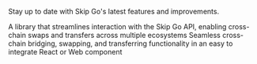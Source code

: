 Stay up to date with Skip Go's latest features and improvements.

<CardGroup cols={2}>
  <Card title="TypeScript Client" icon="bolt-lightning" href="/release-notes/typescript-client">
    A library that streamlines interaction with the Skip Go API, enabling cross-chain swaps and transfers across multiple ecosystems
  </Card>
  <Card title="Swap Widget" icon="gears" href="/release-notes/swap-widget" >
    Seamless cross-chain bridging, swapping, and transferring functionality in an easy to integrate React or Web component
  </Card>
</CardGroup>